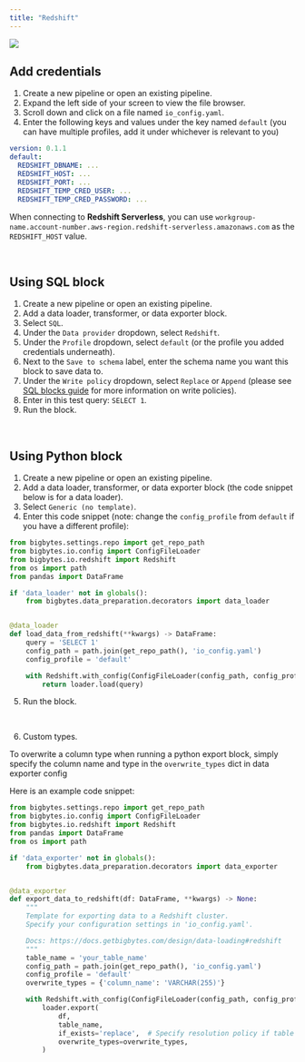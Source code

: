 ```yaml
---
title: "Redshift"
---
```


![](https://user-images.githubusercontent.com/78053898/198754422-f3800160-b36a-4e3c-af78-cf322e55a7d3.png)

## Add credentials

1. Create a new pipeline or open an existing pipeline.
2. Expand the left side of your screen to view the file browser.
3. Scroll down and click on a file named `io_config.yaml`.
4. Enter the following keys and values under the key named `default` (you can
   have multiple profiles, add it under whichever is relevant to you)

```yaml
version: 0.1.1
default:
  REDSHIFT_DBNAME: ...
  REDSHIFT_HOST: ...
  REDSHIFT_PORT: ...
  REDSHIFT_TEMP_CRED_USER: ...
  REDSHIFT_TEMP_CRED_PASSWORD: ...
```

When connecting to **Redshift Serverless**, you can use `workgroup-name.account-number.aws-region.redshift-serverless.amazonaws.com`
as the `REDSHIFT_HOST` value.

<br />

## Using SQL block

1. Create a new pipeline or open an existing pipeline.
2. Add a data loader, transformer, or data exporter block.
3. Select `SQL`.
4. Under the `Data provider` dropdown, select `Redshift`.
5. Under the `Profile` dropdown, select `default` (or the profile you added
   credentials underneath).
6. Next to the `Save to schema` label, enter the schema name you want this block
   to save data to.
7. Under the `Write policy` dropdown, select `Replace` or `Append` (please see
   [SQL blocks guide](/guides/blocks/sql-blocks)
   for more information on write policies).
8. Enter in this test query: `SELECT 1`.
9. Run the block.

<br />

## Using Python block

1. Create a new pipeline or open an existing pipeline.
2. Add a data loader, transformer, or data exporter block (the code snippet
   below is for a data loader).
3. Select `Generic (no template)`.
4. Enter this code snippet (note: change the `config_profile` from `default` if
   you have a different profile):

```python
from bigbytes.settings.repo import get_repo_path
from bigbytes.io.config import ConfigFileLoader
from bigbytes.io.redshift import Redshift
from os import path
from pandas import DataFrame

if 'data_loader' not in globals():
    from bigbytes.data_preparation.decorators import data_loader


@data_loader
def load_data_from_redshift(**kwargs) -> DataFrame:
    query = 'SELECT 1'
    config_path = path.join(get_repo_path(), 'io_config.yaml')
    config_profile = 'default'

    with Redshift.with_config(ConfigFileLoader(config_path, config_profile)) as loader:
        return loader.load(query)
```

5. Run the block.

<br />

6. Custom types.

To overwrite a column type when running a python export block, simply specify the column name and type in the `overwrite_types` dict in data exporter config

Here is an example code snippet:

```python
from bigbytes.settings.repo import get_repo_path
from bigbytes.io.config import ConfigFileLoader
from bigbytes.io.redshift import Redshift
from pandas import DataFrame
from os import path

if 'data_exporter' not in globals():
    from bigbytes.data_preparation.decorators import data_exporter


@data_exporter
def export_data_to_redshift(df: DataFrame, **kwargs) -> None:
    """
    Template for exporting data to a Redshift cluster.
    Specify your configuration settings in 'io_config.yaml'.

    Docs: https://docs.getbigbytes.com/design/data-loading#redshift
    """
    table_name = 'your_table_name'
    config_path = path.join(get_repo_path(), 'io_config.yaml')
    config_profile = 'default'
    overwrite_types = {'column_name': 'VARCHAR(255)'}

    with Redshift.with_config(ConfigFileLoader(config_path, config_profile)) as loader:
        loader.export(
            df,
            table_name,
            if_exists='replace',  # Specify resolution policy if table already exists
            overwrite_types=overwrite_types,
        )

```
